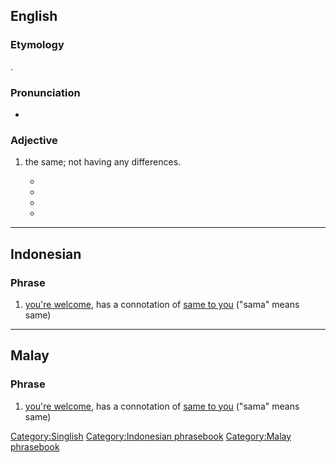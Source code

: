 ==English==

===Etymology===
{{etyl|ms|en}} {{m|ms|sama||together}}.

===Pronunciation===
* {{a|Singapore}} {{IPA|/sʌmʌ-sʌmʌ/|lang=en}}

===Adjective===
# {{lb|en|Singapore|informal}} the same; not having any differences.
#* {{quote-book|date=October 05, 2006|title=Kaffein-nated: Funny Thing: Singlish|passage=What else, you tell me, can make a group of young men from various backgrounds, educational levels and races doing their National Service (aka Army) and communicating on a '''sama-sama''' wavelength?}}
#* {{quote-book|date=May 30, 2008|title=‘Little People’: A Clarification: Opinionated|passage=Then all the apologists come and try defend this tai-tai. Come on la. They are all '''sama-sama''' elitist.}}
#* {{quote-book|date=February 27, 2009|title=Exclusive Interview With Mas Selamat Bin Kastari|passage=If I do, I just call my brudders activate 3 Bangla, hide in 3 different cars of '''sama-sama''' brand and then tip off ICA.}}
#* {{quote-book|date=August 26, 2015|author=Gwee Li Sui|title=Singapore English Archives- The Middle Ground SinGweesh on Wednesday: Kua Kua|passage=Well, “dun dun dun dun” and “kua kua” are '''sama-sama''' because “kua kua” also at once casts real life as a movie.}}

[[Category:Singlish]]

----

==Indonesian==

===Phrase===
{{head|id|phrase|head=[[sama]]-[[sama]]}}

# [[you're welcome]], has a connotation of [[same to you]] ("sama" means same)

[[Category:Indonesian phrasebook]]

----

==Malay==

===Phrase===
{{head|ms|phrase|head=[[sama]]-[[sama]]}}

# [[you're welcome]], has a connotation of [[same to you]] ("sama" means same)

{{attention|ms|needs checking 09:18, 20 March 2016 (UTC)}}

[[Category:Malay phrasebook]]